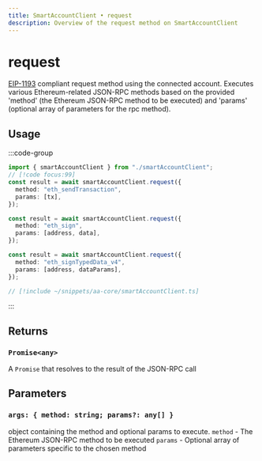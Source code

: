 ```yaml
---
title: SmartAccountClient • request
description: Overview of the request method on SmartAccountClient
---
```


# request

[EIP-1193](https://eips.ethereum.org/EIPS/eip-1193) compliant request method using the connected account. Executes various Ethereum-related JSON-RPC methods based on the provided 'method' (the Ethereum JSON-RPC method to be executed) and 'params' (optional array of parameters for the rpc method).

## Usage

:::code-group

```ts [example.ts]
import { smartAccountClient } from "./smartAccountClient";
// [!code focus:99]
const result = await smartAccountClient.request({
  method: "eth_sendTransaction",
  params: [tx],
});

const result = await smartAccountClient.request({
  method: "eth_sign",
  params: [address, data],
});

const result = await smartAccountClient.request({
  method: "eth_signTypedData_v4",
  params: [address, dataParams],
});
```

```ts [smartAccountClient.ts]
// [!include ~/snippets/aa-core/smartAccountClient.ts]
```

:::

## Returns

### `Promise<any>`

A `Promise` that resolves to the result of the JSON-RPC call

## Parameters

### `args: { method: string; params?: any[] }`

object containing the method and optional params to execute.
`method` - The Ethereum JSON-RPC method to be executed
`params` - Optional array of parameters specific to the chosen method
